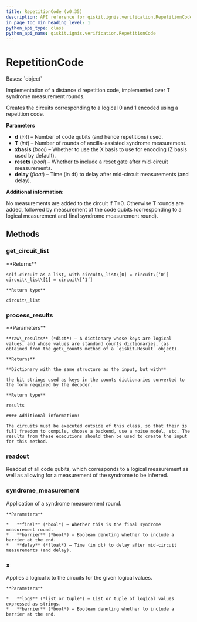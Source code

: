 ```yaml
---
title: RepetitionCode (v0.35)
description: API reference for qiskit.ignis.verification.RepetitionCode in qiskit v0.35
in_page_toc_min_heading_level: 1
python_api_type: class
python_api_name: qiskit.ignis.verification.RepetitionCode
---
```


# RepetitionCode

<Class id="qiskit.ignis.verification.RepetitionCode" isDedicatedPage={true} github="https://github.com/qiskit-community/qiskit-ignis/tree/stable/0.7/qiskit/ignis/verification/topological_codes/circuits.py" signature="RepetitionCode(d, T=0, xbasis=False, resets=False, delay=0)" modifiers="class">
  Bases: `object`

  Implementation of a distance d repetition code, implemented over T syndrome measurement rounds.

  Creates the circuits corresponding to a logical 0 and 1 encoded using a repetition code.

  **Parameters**

  *   **d** (*int*) – Number of code qubits (and hence repetitions) used.
  *   **T** (*int*) – Number of rounds of ancilla-assisted syndrome measurement.
  *   **xbasis** (*bool*) – Whether to use the X basis to use for encoding (Z basis used by default).
  *   **resets** (*bool*) – Whether to include a reset gate after mid-circuit measurements.
  *   **delay** (*float*) – Time (in dt) to delay after mid-circuit measurements (and delay).

  **Additional information:**

  No measurements are added to the circuit if T=0. Otherwise T rounds are added, followed by measurement of the code qubits (corresponding to a logical measurement and final syndrome measurement round).

  ## Methods

  <span id="qiskit-ignis-verification-repetitioncode-get-circuit-list" />

  ### get\_circuit\_list

  <Function id="qiskit.ignis.verification.RepetitionCode.get_circuit_list" signature="RepetitionCode.get_circuit_list()">
    **Returns**

    self.circuit as a list, with circuit\_list\[0] = circuit\[‘0’] circuit\_list\[1] = circuit\[‘1’]

    **Return type**

    circuit\_list
  </Function>

  <span id="qiskit-ignis-verification-repetitioncode-process-results" />

  ### process\_results

  <Function id="qiskit.ignis.verification.RepetitionCode.process_results" signature="RepetitionCode.process_results(raw_results)">
    **Parameters**

    **raw\_results** (*dict*) – A dictionary whose keys are logical values, and whose values are standard counts dictionaries, (as obtained from the get\_counts method of a `qiskit.Result` object).

    **Returns**

    **Dictionary with the same structure as the input, but with**

    the bit strings used as keys in the counts dictionaries converted to the form required by the decoder.

    **Return type**

    results

    #### Additional information:

    The circuits must be executed outside of this class, so that their is full freedom to compile, choose a backend, use a noise model, etc. The results from these executions should then be used to create the input for this method.
  </Function>

  <span id="qiskit-ignis-verification-repetitioncode-readout" />

  ### readout

  <Function id="qiskit.ignis.verification.RepetitionCode.readout" signature="RepetitionCode.readout()">
    Readout of all code qubits, which corresponds to a logical measurement as well as allowing for a measurement of the syndrome to be inferred.
  </Function>

  <span id="qiskit-ignis-verification-repetitioncode-syndrome-measurement" />

  ### syndrome\_measurement

  <Function id="qiskit.ignis.verification.RepetitionCode.syndrome_measurement" signature="RepetitionCode.syndrome_measurement(final=False, barrier=False, delay=0)">
    Application of a syndrome measurement round.

    **Parameters**

    *   **final** (*bool*) – Whether this is the final syndrome measurement round.
    *   **barrier** (*bool*) – Boolean denoting whether to include a barrier at the end.
    *   **delay** (*float*) – Time (in dt) to delay after mid-circuit measurements (and delay).
  </Function>

  <span id="qiskit-ignis-verification-repetitioncode-x" />

  ### x

  <Function id="qiskit.ignis.verification.RepetitionCode.x" signature="RepetitionCode.x(logs=('0', '1'), barrier=False)">
    Applies a logical x to the circuits for the given logical values.

    **Parameters**

    *   **logs** (*list or tuple*) – List or tuple of logical values expressed as strings.
    *   **barrier** (*bool*) – Boolean denoting whether to include a barrier at the end.
  </Function>
</Class>

